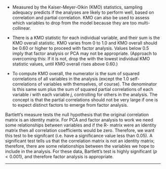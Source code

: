 

\subsection{Sampling adequacy (KMO Statistic)}

*  Measured by the Kaiser-Meyer-Olkin (KMO) statistics, sampling adequacy predicts if the analyses are likely to perform well, based on correlation and partial correlation. KMO can also be used to assess which variables to drop from the model because they are too multi-collinear.

*  There is a KMO statistic for each individual variable, and their sum is the KMO overall statistic. KMO varies from 0 to 1.0 and KMO overall should be 0.60 or higher to proceed with factor analysis. Values below 0.5 imply that factor analysis or PCA may not be appropriate. (Approach to overcoming this: If it is not, drop the \textbf{indicator variables} with the lowest individual KMO statistic values, until KMO overall rises above 0.60.)

*  \textbf{Kaiser-Meyer-Olkin:} To compute KMO overall, the numerator is the sum of squared correlations of all variables in the analysis (except the 1.0 self-correlations of variables with themselves, of course). The denominator is this same sum plus the sum of squared partial correlations of each variable $i$ with each variable $j$, controlling for others in the analysis. The concept is that the partial correlations should not be very large if one is to expect distinct factors to emerge from factor analysis.

\subsection{Bartlett's Test for Sphericity}
Bartlett's measure tests the null hypothesis that the original correlation matrix is an identity
matrix. For PCA and factor analysis to work we need some relationships between variables and if the R-
matrix were an identity matrix then all correlation coefficients would be zero. Therefore, we
want this test to be signifcant (i.e. have a significance value less than 0.05). A significant test
tells us that the correlation matrix is not an identity matrix; therefore, there are some relationships
between the variables we hope to include in the analysis. For these data, Bartlett's test is
highly significant ($p < 0.001$), and therefore factor analysis is appropriate.

----------------------------------------------------------------------------

